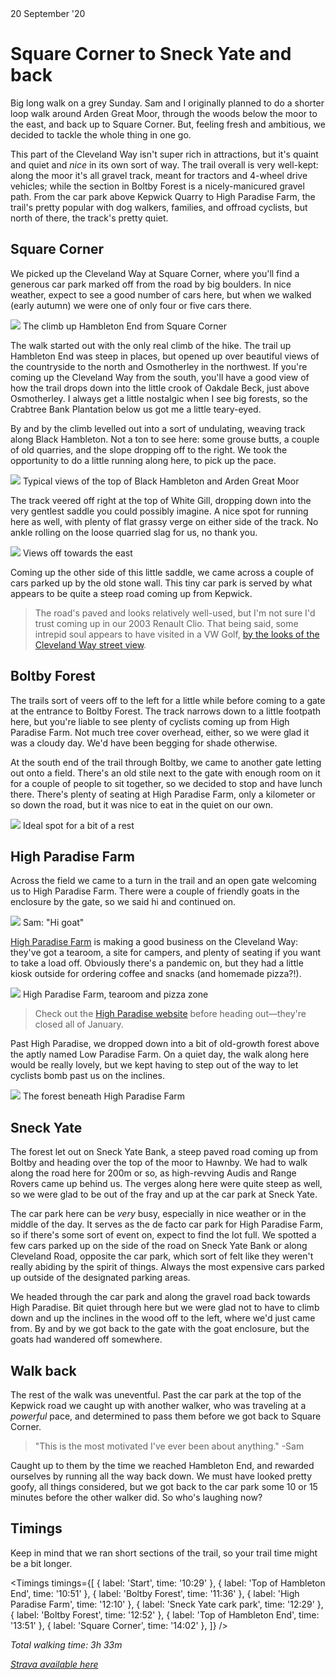 
<title>Square Corner to Sneck Yate and back | Charles Harries</title>
<meta name="description" content="An account of a day trip along the Cleveland Way between Square Corner and Sneck Yate." />

<Date>
  20 September '20
</Date>

# Square Corner to Sneck Yate and back

Big long walk on a grey Sunday. Sam and I originally planned to do a shorter loop walk around Arden Great Moor, through the woods below the moor to the east, and back up to Square Corner. But, feeling fresh and ambitious, we decided to tackle the whole thing in one go.

This part of the Cleveland Way isn't super rich in attractions, but it's quaint and quiet and _nice_ in its own sort of way. The trail overall is very well-kept: along the moor it's all gravel track, meant for tractors and 4-wheel drive vehicles; while the section in Boltby Forest is a nicely-manicured gravel path. From the car park above Kepwick Quarry to High Paradise Farm, the trail's pretty popular with dog walkers, families, and offroad cyclists, but north of there, the track's pretty quiet.

## Square Corner

We picked up the Cleveland Way at Square Corner, where you'll find a generous car park marked off from the road by big boulders. In nice weather, expect to see a good number of cars here, but when we walked (early autumn) we were one of only four or five cars there.

<Image src="/2020-09/hambleton-end.jpg">
  The climb up Hambleton End from Square Corner
</Image>

The walk started out with the only real climb of the hike. The trail up Hambleton End was steep in places, but opened up over beautiful views of the countryside to the north and Osmotherley in the northwest. If you're coming up the Cleveland Way from the south, you'll have a good view of how the trail drops down into the little crook of Oakdale Beck, just above Osmotherley. I always get a little nostalgic when I see big forests, so the Crabtree Bank Plantation below us got me a little teary-eyed.

By and by the climb levelled out into a sort of undulating, weaving track along Black Hambleton. Not a ton to see here: some grouse butts, a couple of old quarries, and the slope dropping off to the right. We took the opportunity to do a little running along here, to pick up the pace.

<Image src="/2020-09/black-hambleton.jpg">
  Typical views of the top of Black Hambleton and Arden Great Moor
</Image>

The track veered off right at the top of White Gill, dropping down into the very gentlest saddle you could possibly imagine. A nice spot for running here as well, with plenty of flat grassy verge on either side of the track. No ankle rolling on the loose quarried slag for us, no thank you.

<Image src="/2020-09/kepwick.jpg">
  Views off towards the east
</Image>

Coming up the other side of this little saddle, we came across a couple of cars parked up by the old stone wall. This tiny car park is served by what appears to be quite a steep road coming up from Kepwick.

> The road's paved and looks relatively well-used, but I'm not sure I'd trust coming up in our 2003 Renault Clio. That being said, some intrepid soul appears to have visited in a VW Golf, [by the looks of the Cleveland Way street view](https://www.google.com/maps/@54.3167245,-1.2491087,2a,75y,0.85h,79.37t/data=!3m7!1e1!3m5!1sZVLipFoxuU6LHjbfQmzMhg!2e0!6s%2F%2Fgeo1.ggpht.com%2Fcbk%3Fpanoid%3DZVLipFoxuU6LHjbfQmzMhg%26output%3Dthumbnail%26cb_client%3Dmaps_sv.tactile.gps%26thumb%3D2%26w%3D203%26h%3D100%26yaw%3D168.4349%26pitch%3D0%26thumbfov%3D100!7i13312!8i6656).

## Boltby Forest
The trails sort of veers off to the left for a little while before coming to a gate at the entrance to Boltby Forest. The track narrows down to a little footpath here, but you're liable to see plenty of cyclists coming up from High Paradise Farm. Not much tree cover overhead, either, so we were glad it was a cloudy day. We'd have been begging for shade otherwise.

At the south end of the trail through Boltby, we came to another gate letting out onto a field. There's an old stile next to the gate with enough room on it for a couple of people to sit together, so we decided to stop and have lunch there. There's plenty of seating at High Paradise Farm, only a kilometer or so down the road, but it was nice to eat in the quiet on our own.

<Image src="/2020-09/sam-lunch.jpg">
  Ideal spot for a bit of a rest
</Image>

## High Paradise Farm
Across the field we came to a turn in the trail and an open gate welcoming us to High Paradise Farm. There were a couple of friendly goats in the enclosure by the gate, so we said hi and continued on.

<Image src="/2020-09/sam-goat.jpg">
  Sam: "Hi goat"
</Image>

[High Paradise Farm](http://www.highparadise.co.uk/) is making a good business on the Cleveland Way: they've got a tearoom, a site for campers, and plenty of seating if you want to take a load off. Obviously there's a pandemic on, but they had a little kiosk outside for ordering coffee and snacks (and homemade pizza?!).

<Image src="/2020-09/high-paradise.jpg">
  High Paradise Farm, tearoom and pizza zone
</Image>

> Check out the [High Paradise website](http://www.highparadise.co.uk/) before heading out—they're closed all of January.

Past High Paradise, we dropped down into a bit of old-growth forest above the aptly named Low Paradise Farm. On a quiet day, the walk along here would be really lovely, but we kept having to step out of the way to let cyclists bomb past us on the inclines.

<Image src="/2020-09/high-paradise-forest.jpg">
  The forest beneath High Paradise Farm
</Image>

## Sneck Yate
The forest let out on Sneck Yate Bank, a steep paved road coming up from Boltby and heading over the top of the moor to Hawnby. We had to walk along the road here for 200m or so, as high-revving Audis and Range Rovers came up behind us. The verges along here were quite steep as well, so we were glad to be out of the fray and up at the car park at Sneck Yate.

The car park here can be _very_ busy, especially in nice weather or in the middle of the day. It serves as the de facto car park for High Paradise Farm, so if there's some sort of event on, expect to find the lot full. We spotted a few cars parked up on the side of the road on Sneck Yate Bank or along Cleveland Road, opposite the car park, which sort of felt like they weren't really abiding by the spirit of things. Always the most expensive cars parked up outside of the designated parking areas.

We headed through the car park and along the gravel road back towards High Paradise. Bit quiet through here but we were glad not to have to climb down and up the inclines in the wood off to the left, where we'd just came from. By and by we got back to the gate with the goat enclosure, but the goats had wandered off somewhere.

## Walk back
The rest of the walk was uneventful. Past the car park at the top of the Kepwick road we caught up with another walker, who was traveling at a _powerful_ pace, and determined to pass them before we got back to Square Corner.

> "This is the most motivated I've ever been about anything." -Sam

Caught up to them by the time we reached Hambleton End, and rewarded ourselves by running all the way back down. We must have looked pretty goofy, all things considered, but we got back to the car park some 10 or 15 minutes before the other walker did. So who's laughing now?

## Timings
Keep in mind that we ran short sections of the trail, so your trail time might be a bit longer.

<Timings timings={[
    { label: 'Start', time: '10:29' },
    { label: 'Top of Hambleton End', time: '10:51' },
    { label: 'Boltby Forest', time: '11:36' },
    { label: 'High Paradise Farm', time: '12:10' },
    { label: 'Sneck Yate cark park', time: '12:29' },
    { label: 'Boltby Forest', time: '12:52' },
    { label: 'Top of Hambleton End', time: '13:51' },
    { label: 'Square Corner', time: '14:02' },
]} />

_Total walking time: 3h 33m_

[_Strava available here_](https://www.strava.com/activities/4087357590)